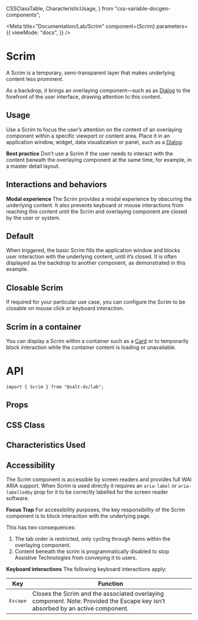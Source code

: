   CSSClassTable,
  CharacteristicUsage,
} from "css-variable-docgen-components";

<Meta
  title="Documentation/Lab/Scrim"
  component={Scrim}
  parameters={{
    viewMode: "docs",
  }}
/>

# Scrim

A Scrim is a temporary, semi-transparent layer that makes underlying content less prominent.

As a backdrop, it brings an overlaying component—such as as [Dialog](/docs/lab-dialog--basic-dialog) to the forefront of the user interface, drawing attention to this content.

## Usage

Use a Scrim to focus the user’s attention on the content of an overlaying component within a specific viewport or content area. Place it in an application window, widget, data visualization or panel, such as a [Dialog](/docs/lab-dialog--basic-dialog).

**Best practice**
Don’t use a Scrim if the user needs to interact with the content beneath the overlaying component at the same time, for example, in a master detail layout.

## Interactions and behaviors

**Modal experience**
The Scrim provides a modal experience by obscuring the underlying content. It also prevents keyboard or mouse interactions from reaching this content until the Scrim and overlaying component are closed by the user or system.

## Default

When triggered, the basic Scrim fills the application window and blocks user interaction with the underlying content, until it’s closed. It is often displayed as the backdrop to another component, as demonstrated in this example.

<Canvas>
  <Story id="lab-scrim--default-scrim" />
</Canvas>

## Closable Scrim

If required for your particular use case, you can configure the Scrim to be closable on mouse click or keyboard interaction.

<Canvas>
  <Story id="lab-scrim--closable-scrim" />
</Canvas>

## Scrim in a container

You can display a Scrim within a container such as a [Card](/docs/documentation-lab-card--card) or to temporarily block interaction while the container content is loading or unavailable.

<Canvas>
  <Story id="lab-scrim--scrim-container" />
</Canvas>

# API

```
import { Scrim } from "@salt-ds/lab";
```

## Props

<ArgsTable of={Scrim} />

## CSS Class

<CSSClassTable of={Scrim} />

## Characteristics Used

<CharacteristicUsage of={Scrim} />

## Accessibility

The Scrim component is accessible by screen readers and provides full WAI ARIA support. When Scrim is used directly it requires an `aria-label` or `aria-labelledby` prop for it to be correctly labelled for the screen reader software.

**Focus Trap**
For accessibility purposes, the key responsibility of the Scrim component is to block interaction with the underlying page.

This has two consequences:

1. The tab order is restricted, only cycling through items within the overlaying component.
2. Content beneath the scrim is programmatically disabled to stop Assistive Technologies from conveying it to users.

**Keyboard interactions**
The following keyboard interactions apply:

| Key               | Function                                                                                                                       |
| ----------------- | ------------------------------------------------------------------------------------------------------------------------------ |
| <kbd>Escape</kbd> | Closes the Scrim and the associated overlaying component. Note: Provided the Escape key isn’t absorbed by an active component. |
